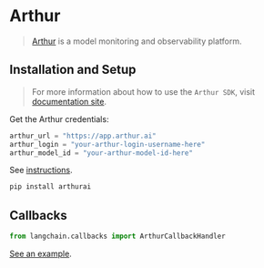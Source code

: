 # Arthur

>[Arthur](https://arthur.ai) is a model monitoring and observability platform.


## Installation and Setup

>For more information about how to use the `Arthur SDK`, visit [documentation site](https://docs.arthur.ai/).

Get the Arthur credentials: 

```python
arthur_url = "https://app.arthur.ai"
arthur_login = "your-arthur-login-username-here"
arthur_model_id = "your-arthur-model-id-here"
```

See [instructions](https://studio.ai21.com/account/account).

```bash
pip install arthurai
```


## Callbacks

```python
from langchain.callbacks import ArthurCallbackHandler
```

[See an example](/docs/modules/callbacks/integrations/arthur.html).
